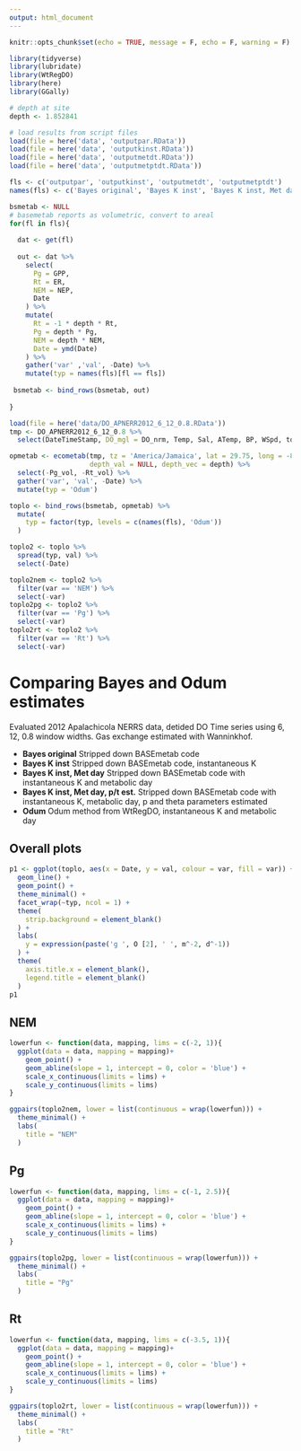 ```yaml
---
output: html_document
---
```


```r
knitr::opts_chunk$set(echo = TRUE, message = F, echo = F, warning = F)

library(tidyverse)
library(lubridate)
library(WtRegDO)
library(here)
library(GGally)

# depth at site
depth <- 1.852841

# load results from script files
load(file = here('data', 'outputpar.RData'))
load(file = here('data', 'outputkinst.RData'))
load(file = here('data', 'outputmetdt.RData'))
load(file = here('data', 'outputmetptdt.RData'))

fls <- c('outputpar', 'outputkinst', 'outputmetdt', 'outputmetptdt')
names(fls) <- c('Bayes original', 'Bayes K inst', 'Bayes K inst, Met day', 'Bayes K inst, Met day, p/t est.')

bsmetab <- NULL
# basemetab reports as volumetric, convert to areal
for(fl in fls){
  
  dat <- get(fl)
  
  out <- dat %>% 
    select(
      Pg = GPP, 
      Rt = ER, 
      NEM = NEP,
      Date
    ) %>% 
    mutate(
      Rt = -1 * depth * Rt,
      Pg = depth * Pg, 
      NEM = depth * NEM,
      Date = ymd(Date) 
    ) %>% 
    gather('var' ,'val', -Date) %>% 
    mutate(typ = names(fls)[fl == fls])
  
 bsmetab <- bind_rows(bsmetab, out)
 
}

load(file = here('data/DO_APNERR2012_6_12_0.8.RData'))
tmp <- DO_APNERR2012_6_12_0.8 %>%
  select(DateTimeStamp, DO_mgl = DO_nrm, Temp, Sal, ATemp, BP, WSpd, totpar, Tide)

opmetab <- ecometab(tmp, tz = 'America/Jamaica', lat = 29.75, long = -85, gasex = 'Wanninkhof', gasave = 'instant', metab_units = 'grams', 
                    depth_val = NULL, depth_vec = depth) %>% 
  select(-Pg_vol, -Rt_vol) %>% 
  gather('var', 'val', -Date) %>% 
  mutate(typ = 'Odum')

toplo <- bind_rows(bsmetab, opmetab) %>% 
  mutate(
    typ = factor(typ, levels = c(names(fls), 'Odum'))
  )

toplo2 <- toplo %>% 
  spread(typ, val) %>% 
  select(-Date)

toplo2nem <- toplo2 %>% 
  filter(var == 'NEM') %>% 
  select(-var)
toplo2pg <- toplo2 %>% 
  filter(var == 'Pg') %>% 
  select(-var)
toplo2rt <- toplo2 %>% 
  filter(var == 'Rt') %>% 
  select(-var)
```

# Comparing Bayes and Odum estimates {.tabset}

Evaluated 2012 Apalachicola NERRS data, detided DO Time series using 6, 12, 0.8 window widths.  Gas exchange estimated with Wanninkhof. 

* __Bayes original__ Stripped down BASEmetab code
* __Bayes K inst__ Stripped down BASEmetab code, instantaneous K
* __Bayes K inst, Met day__ Stripped down BASEmetab code with instantaneous K and metabolic day
* __Bayes K inst, Met day, p/t est.__ Stripped down BASEmetab code with instantaneous K, metabolic day, p and theta parameters estimated
* __Odum__ Odum method from WtRegDO, instantaneous K and metabolic day

## Overall plots

```r
p1 <- ggplot(toplo, aes(x = Date, y = val, colour = var, fill = var)) + 
  geom_line() + 
  geom_point() + 
  theme_minimal() + 
  facet_wrap(~typ, ncol = 1) + 
  theme(
    strip.background = element_blank()
  ) +
  labs(
    y = expression(paste('g ', O [2], ' ', m^-2, d^-1))
  ) + 
  theme(
    axis.title.x = element_blank(), 
    legend.title = element_blank()
  )
p1
```

## NEM 

```r
lowerfun <- function(data, mapping, lims = c(-2, 1)){
  ggplot(data = data, mapping = mapping)+
    geom_point() + 
    geom_abline(slope = 1, intercept = 0, color = 'blue') + 
    scale_x_continuous(limits = lims) + 
    scale_y_continuous(limits = lims)
}  

ggpairs(toplo2nem, lower = list(continuous = wrap(lowerfun))) + 
  theme_minimal() + 
  labs(
    title = "NEM"
  )
```

## Pg

```r
lowerfun <- function(data, mapping, lims = c(-1, 2.5)){
  ggplot(data = data, mapping = mapping)+
    geom_point() + 
    geom_abline(slope = 1, intercept = 0, color = 'blue') + 
    scale_x_continuous(limits = lims) +
    scale_y_continuous(limits = lims)
}  

ggpairs(toplo2pg, lower = list(continuous = wrap(lowerfun))) + 
  theme_minimal() + 
  labs(
    title = "Pg"
  )
```

## Rt

```r
lowerfun <- function(data, mapping, lims = c(-3.5, 1)){
  ggplot(data = data, mapping = mapping)+
    geom_point() + 
    geom_abline(slope = 1, intercept = 0, color = 'blue') + 
    scale_x_continuous(limits = lims) +
    scale_y_continuous(limits = lims)
}  

ggpairs(toplo2rt, lower = list(continuous = wrap(lowerfun))) + 
  theme_minimal() + 
  labs(
    title = "Rt"
  )
```
